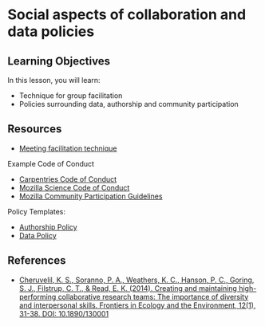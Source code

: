 # Social aspects of collaboration and data policies

## Learning Objectives

In this lesson, you will learn:

- Technique for group facilitation
- Policies surrounding data, authorship and community participation

## Resources

- [Meeting facilitation technique](files/MtgFacilitation.pdf)

Example Code of Conduct

- [Carpentries Code of Conduct](https://docs.carpentries.org/topic_folders/policies/code-of-conduct.html)
- [Mozilla Science Code of Conduct](https://science.mozilla.org/code-of-conduct)
- [Mozilla Community Participation Guidelines](https://www.mozilla.org/en-US/about/governance/policies/participation/)

Policy Templates: 

- [Authorship Policy](files/template-authorship-policy-ADC-training.docx)
- [Data Policy](files/template-data-policy-ADC-training.docx)

## References

- [Cheruvelil, K. S., Soranno, P. A., Weathers, K. C., Hanson, P. C., Goring, S. J., Filstrup, C. T., & Read, E. K. (2014). Creating and maintaining high-performing collaborative research teams: The importance of diversity and interpersonal skills. Frontiers in Ecology and the Environment, 12(1), 31-38. DOI: 10.1890/130001](https://esajournals.onlinelibrary.wiley.com/doi/epdf/10.1890/130001)
